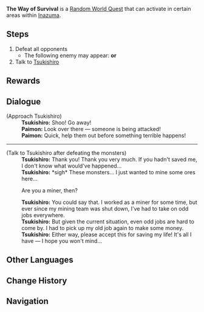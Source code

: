 {{Quest Infobox
|id            = 
|image         = Random World Way of Survival.png
|type          = World
|group         = Random World
|summary       = The Traveler defeats monsters and saves [[Tsukishiro]].
|characters    = Paimon; Traveler; Tsukishiro
|startLocation = [[Yashiori Island]], [[Inazuma]]
|region        = Inazuma
|area          = Yashiori Island
|other         = 
*AR Dependent Rewards
}}
'''The Way of Survival''' is a [[Random World Quest]] that can activate in certain areas within [[Inazuma]].

==Steps==
#Defeat all opponents
#*The following enemy may appear: {{Enemy|Nobushi: Jintouban|x=1}} '''or''' {{Enemy|Nobushi: Hitsukeban|x=1}}
#Talk to [[Tsukishiro]]

==Rewards==
{{Transclude|Random Event|Rewards}}
==Dialogue==
{{Quest Description|A miner named Tsukishiro is under attack by monsters and needs immediate aid...}}
{{Dialogue start}}
;(Approach Tsukishiro)
:'''Tsukishiro:''' Shoo! Go away!
:'''Paimon:''' Look over there &mdash; someone is being attacked!
:'''Paimon:''' Quick, help them out before something terrible happens!
----
;(Talk to Tsukishiro after defeating the monsters)
:'''Tsukishiro:''' Thank you! Thank you very much. If you hadn't saved me, I don't know what would've happened...
:'''Tsukishiro:''' *sigh* These monsters... I just wanted to mine some ores here...
:{{DIcon}} Are you a miner, then?
:'''Tsukishiro:''' You could say that. I worked as a miner for some time, but ever since my mining team was shut down, I've had to take on odd jobs everywhere.
:'''Tsukishiro:''' But given the current situation, even odd jobs are hard to come by. I had to pick up my old job again to make some money.
:'''Tsukishiro:''' Either way, please accept this for saving my life! It's all I have &mdash; I hope you won't mind...
{{Dialogue end}}

==Other Languages==
{{Other Languages
|en      = The Way of Survival
|zhs     = 生存的方式
|zhs_rm  = Shēngcún de Fāngshì
|zht     = 生存的方式
|zht_rm  = Shēngcún de Fāngshì
|zh_tl   = Way of Survival
|ja      = 生存の道
|ja_rm   = Seizon no Michi
|ja_tl   = Way of Survival
|ko      = 생존의 방식
|ko_rm   = Saengjon-ui Bangsik
|ko_tl   = Way of Survival
|es      = Método de supervivencia
|es_tl   = Method of Survival
|fr      = Une façon de survivre
|fr_tl   = A Way to Survive
|ru      = Путь выживания
|ru_tl   = A Way of Survival
|th      = หนทางรอดชีวิต
|th_rm   = 
|th_tl   = 
|vi      = Cách thức sinh tồn
|vi_tl   = 
|de      = Überlebensstrategie
|de_tl   = Survival Strategy
|id      = Cara Bertahan Hidup
|id_tl   = Way of Survival
|pt      = Maneira da Sobrevivência
|pt_tl   = Way of Survival
|tr      = Hayatta Kalmanın Yolu
|tr_tl   = 
|it      = Lotta per la sopravvivenza
|it_tl   = 
}}

==Change History==
{{Change History|2.0}}

==Navigation==
{{Quests by Type Navbox|type=Random World Quests}}